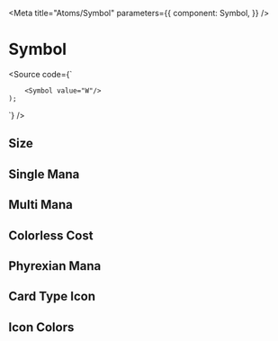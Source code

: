 

<Meta
  title="Atoms/Symbol"
  parameters={{
    component: Symbol,
  }}
/>

# Symbol

<Source code={`
     
        <Symbol value="W"/>
    );
`} />

<Props of={Symbol} />

## Size

<Preview withSource="open">
  <Story name="Small">
    <Symbol size="small" value="W"/>
  </Story>
  <Story name="Medium">
    <Symbol size="medium" value="W"/>
  </Story>
  <Story name="Large">
    <Symbol size="large" value="W"/>
  </Story>
</Preview>

## Single Mana

<Preview withSource="open">
  <Story name="White">
    <Symbol value="W"/>
  </Story>
  <Story name="Black">
    <Symbol value="B"/>
  </Story>
  <Story name="Blue">
    <Symbol value="U"/>
  </Story>
  <Story name="Red">
    <Symbol value="R"/>
  </Story>
  <Story name="Green">
    <Symbol value="G"/>
  </Story>
</Preview>

## Multi Mana

<Preview withSource="open">
  <Story name="White & Black">
    <Symbol value="W/B"/>
  </Story>
  <Story name="White & Blue">
    <Symbol value="W/U"/>
  </Story>
  <Story name="Black & Red">
    <Symbol value="B/R"/>
  </Story>
  <Story name="Black & Green">
    <Symbol value="B/G"/>
  </Story>
  <Story name="Blue & Black">
    <Symbol value="U/B"/>
  </Story>
  <Story name="Blue & Red">
    <Symbol value="U/R"/>
  </Story>
  <Story name="Red & White">
    <Symbol value="R/W"/>
  </Story>
  <Story name="Red & Green">
    <Symbol value="R/G"/>
  </Story>
  <Story name="Green & White">
    <Symbol value="G/W"/>
  </Story>
  <Story name="Green & Blue">
    <Symbol value="G/U"/>
  </Story>
</Preview>

## Colorless Cost

<Preview withSource="open">
  <Story name="Cost 0">
    <Symbol value="0"/>
  </Story>
  <Story name="Cost 1">
    <Symbol value="1"/>
  </Story>
  <Story name="Cost 2">
    <Symbol value="2"/>
  </Story>
  <Story name="Cost 3">
    <Symbol value="3"/>
  </Story>
  <Story name="Cost 4">
    <Symbol value="4"/>
  </Story>
  <Story name="Cost X">
    <Symbol value="X"/>
  </Story>
</Preview>

## Phyrexian Mana

<Preview withSource="open">
  <Story name="Phyrexian Mana">
    <Symbol value="P"/>
  </Story>
  <Story name="Phyrexian White">
    <Symbol value="W/P"/>
  </Story>
  <Story name="Phyrexian Black">
    <Symbol value="B/P"/>
  </Story>
  <Story name="Phyrexian Blue">
    <Symbol value="U/P"/>
  </Story>
  <Story name="Phyrexian Red">
    <Symbol value="R/P"/>
  </Story>
  <Story name="Phyrexian Green">
    <Symbol value="G/P"/>
  </Story>
</Preview>

## Card Type Icon

<Preview withSource="open">
  <Story name="Artifact">
    <Symbol type="icon" value="Artifact"/>
  </Story>
  <Story name="Creature">
    <Symbol type="icon" value="Creature"/>
  </Story>
  <Story name="Enchantment">
    <Symbol type="icon" value="Enchantment"/>
  </Story>
  <Story name="Instant">
    <Symbol type="icon" value="Instant"/>
  </Story>
  <Story name="Land">
    <Symbol type="icon" value="Land"/>
  </Story>
  <Story name="Planeswalker">
    <Symbol type="icon" value="Planeswalker"/>
  </Story>
  <Story name="Sorcery">
    <Symbol type="icon" value="Sorcery"/>
  </Story>
</Preview>

## Icon Colors

<Preview withSource="open">
  <Story name="Primary Color">
    <Symbol type="icon" color="primary" value="Land"/>
  </Story>
  <Story name="Secondary Color">
    <Symbol type="icon" color="secondary" value="Land"/>
  </Story>
  <Story name="Text Color">
    <Symbol type="icon" color="text" value="Land"/>
  </Story>
  <Story name="Mute Text Color">
    <Symbol type="icon" color="muteText" value="Land"/>
  </Story>
</Preview>
